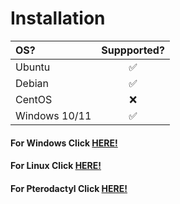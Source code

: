 # Installation

| OS?           | Suppported? |
| :------------ | :---------: |
| Ubuntu        |     ✅      |
| Debian        |     ✅      |
| CentOS        |     ❌      |
| Windows 10/11 |     ✅      |

#### For Windows Click [HERE!](installation/windows)

#### For Linux Click [HERE!](/ethereal/installation/linux)

#### For Pterodactyl Click [HERE!](installation/windows)
